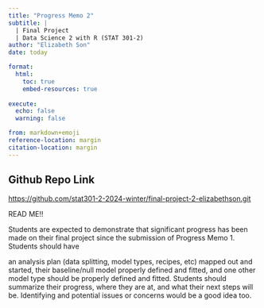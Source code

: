 ```yaml
---
title: "Progress Memo 2"
subtitle: |
  | Final Project 
  | Data Science 2 with R (STAT 301-2)
author: "Elizabeth Son"
date: today

format:
  html:
    toc: true
    embed-resources: true
    
execute:
  echo: false
  warning: false

from: markdown+emoji 
reference-location: margin
citation-location: margin
---
```


::: {.callout-tip icon=false}

## Github Repo Link

[https://github.com/stat301-2-2024-winter/final-project-2-elizabethson.git](https://github.com/stat301-2-2024-winter/final-project-2-elizabethson.git)

:::
READ ME!!

Students are expected to demonstrate that significant progress has been made on their final project since the submission of Progress Memo 1. Students should have

an analysis plan (data splitting, model types, recipes, etc) mapped out and started,
their baseline/null model properly defined and fitted, and
one other model type should be properly defined and fitted.
Students should summarize their progress, where they are at, and what their next steps will be. Identifying and potential issues or concerns would be a good idea too.